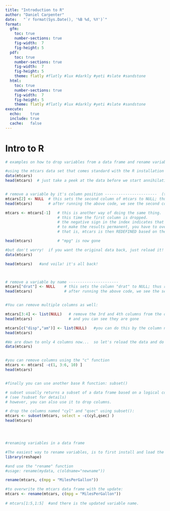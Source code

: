 ```yaml
---
title: "Introduction to R"
author: "Daniel Carpenter"
date:   "`r format(Sys.Date(), '%B %d, %Y')`"
format: 
  gfm:
    toc: true
    number-sections: true
    fig-width:  7
    fig-height: 5
  pdf:
    toc: true
    number-sections: true
    fig-width:  7
    fig-height: 5
    theme: flatly #flatly #lux #darkly #yeti #slate #sandstone 
  html:
    toc: true
    number-sections: true
    fig-width:  7
    fig-height: 5
    theme: flatly #flatly #lux #darkly #yeti #slate #sandstone 
execute: 
  echo:    true
  include: true
  cache:   false
---
```


# Intro to R

```r
# examples on how to drop variables from a data frame and rename variables

#using the mtcars data set that comes standard with the R installation
data(mtcars)
head(mtcars)  # just take a peek at the data before we start annihilating it...


# remove a variable by it's column position -----------------------  (two ways)
mtcars[2] <- NULL  # this sets the second column of mtcars to NULL; thus removing it from the data frame
head(mtcars)       # after running the above code, we see the second column "cyl" is gone 

mtcars <- mtcars[-1]   # this is another way of doing the same thing.  
                       # this time the first column is dropped.  
                       # the negative sign in the index indicates that you DON'T want column 1 in the results
                       # to make the results permanent, you have to overwrite mtcars
                       # that is, mtcars is then REDEFINED based on the output of mtcars[-1]

head(mtcars)           # "mpg" is now gone

#but don't worry!  if you want the original data back, just reload it!
data(mtcars)

head(mtcars)   #and voila! it's all back!



# remove a variable by name ----------------------  
mtcars["drat"] <- NULL    # this sets the column "drat" to NULL; thus removing it from the data frame
head(mtcars)              # after running the above code, we see the second column "cyl" is gone 


#You can remove multiple columns as well:

mtcars[3:4] <- list(NULL)   # remove the 3rd and 4th columns from the data
head(mtcars)                # and you can see they are gone

mtcars[c("disp","am")] <- list(NULL)   #you can do this by the column names as well
head(mtcars)               

#We are down to only 4 columns now...  so let's reload the data and do a few more examples
data(mtcars)


#you can remove columns using the "c" function
mtcars <- mtcars[ -c(1, 3:6, 10) ]
head(mtcars)  


#finally you can use another base R function: subset()

# subset usually returns a subset of a data frame based on a logical condition 
# (see ?subset for details)
# however, you can also use it to drop columns.  

# drop the columns named "cyl" and "qsec" using subset():
mtcars <- subset(mtcars, select = -c(cyl,qsec) )
head(mtcars)




#renaming variables in a data frame

#The easiest way to rename variables, is to first install and load the "reshape" package: 
library(reshape)

#and use the "rename" function
#usage: rename(mydata, c(oldname="newname"))

rename(mtcars, c(mpg = "MilesPerGallon"))

#to overwrite the mtcars data frame with the update:
mtcars <- rename(mtcars, c(mpg = "MilesPerGallon"))
	
# mtcars[1:5,1:5]  #and there is the updated variable name.

```
